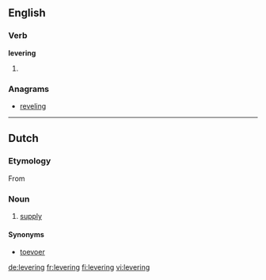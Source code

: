 ==English==

===Verb===
'''levering'''

# {{present participle of|lever}}

===Anagrams===
* [[reveling#English|reveling]]

----

==Dutch==

===Etymology===
From {{suffix|leveren|ing|lang=nl}}
===Noun===
{{nl-noun|g=f|leveringen|*}}
# [[supply]]

====Synonyms====
* [[toevoer]]

[[de:levering]]
[[fr:levering]]
[[fi:levering]]
[[vi:levering]]